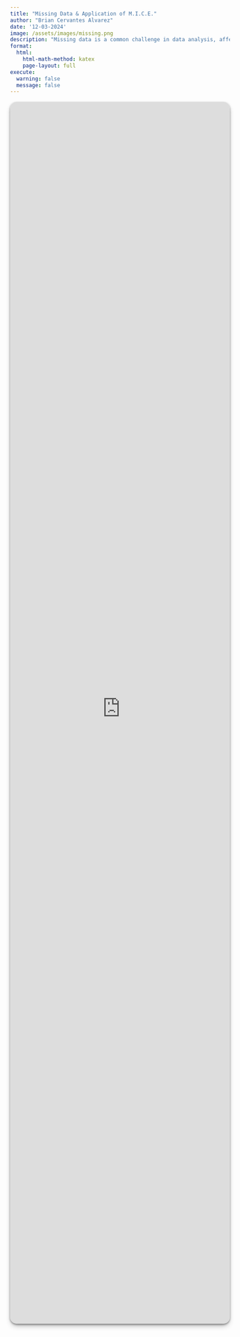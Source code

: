 ```yaml
---
title: "Missing Data & Application of M.I.C.E."
author: "Brian Cervantes Alvarez"
date: '12-03-2024'
image: /assets/images/missing.png
description: "Missing data is a common challenge in data analysis, affecting everything from accuracy to interpretability. This presentation explores how missing data arises, why it matters, and practical strategies to handle it effectively."
format:
  html:
    html-math-method: katex
    page-layout: full
execute: 
  warning: false
  message: false
---
```


:::{.column-page}

```{=html}
<div style="
  position: relative;
  width: 100%;
  height: 70vh;        /* 70% of the viewport height */
  min-height: 10vh;   /* fallback on very short screens */
  overflow: hidden;
  border-radius: 15px;
  box-shadow: rgba(0, 0, 0, 0.4) 0px 2px 4px,
              rgba(0, 0, 0, 0.3) 0px 7px 13px -3px,
              rgba(0, 0, 0, 0.2) 0px -3px 0px inset;
  margin: 1rem 0;
">
  <iframe 
    src="https://bcervantesalvarez.github.io/Presentations/MissingData/"
    title="Missing Data"
    style="
      position: absolute;
      top: 0;
      left: 0;
      width: 100%;
      height: 100%;
      border: none;
    ">
  </iframe>
</div>
```
:::
